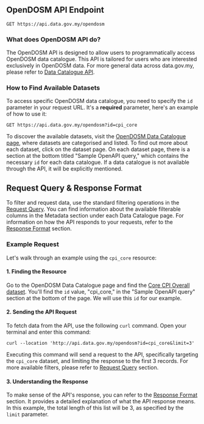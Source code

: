 ## OpenDOSM API Endpoint

```http
GET https://api.data.gov.my/opendosm
```

### What does OpenDOSM API do?

The OpenDOSM API is designed to allow users to programmatically access OpenDOSM data catalogue.
This API is tailored for users who are interested exclusively in OpenDOSM data.
For more general data across data.gov.my, please refer to [Data Catalogue API](/static-api/data-catalogue).

### How to Find Available Datasets

To access specific OpenDOSM data catalogue, you need to specify the `id` parameter in your request URL.
It's a **required** parameter, here's an example of how to use it:

```http
GET https://api.data.gov.my/opendosm?id=cpi_core
```

To discover the available datasets, visit the [OpenDOSM Data Catalogue page](https://open.dosm.gov.my/data-catalogue), where datasets are categorised and listed.
To find out more about each dataset, click on the dataset page. On each dataset page, there is a section at the bottom titled "Sample OpenAPI query," which contains the necessary `id` for each data catalogue.
If a data catalogue is not available through the API, it will be explicitly mentioned.

## Request Query & Response Format

To filter and request data, use the standard filtering operations in the [Request Query](/request-query).
You can find information about the available filterable columns in the Metadata section under each Data Catalogue page.
For information on how the API responds to your requests, refer to the [Response Format](/response-format) section.

### Example Request

Let's walk through an example using the `cpi_core` resource:

#### 1. Finding the Resource

Go to the OpenDOSM Data Catalogue page and find the [Core CPI Overall dataset](https://open.dosm.gov.my/data-catalogue/cpi_cpi_core_1).
You'll find the `id` value, "cpi_core," in the "Sample OpenAPI query" section at the bottom of the page.
We will use this `id` for our example.

#### 2. Sending the API Request

To fetch data from the API, use the following `curl` command. Open your terminal and enter this command:

```curl
curl --location 'http://api.data.gov.my/opendosm?id=cpi_core&limit=3'
```

Executing this command will send a request to the API, specifically targeting the `cpi_core` dataset, and limiting the response to the first 3 records.
For more available filters, please refer to [Request Query](/request-query) section.

#### 3. Understanding the Response

To make sense of the API's response, you can refer to the [Response Format](/response-format) section.
It provides a detailed explanation of what the API response means.
In this example, the total length of this list will be 3, as specified by the `limit` parameter.
